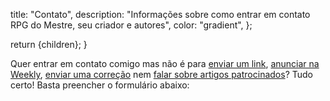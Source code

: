 
  title: "Contato",
  description:
    "Informações sobre como entrar em contato RPG do Mestre, seu criador e autores",
  color: "gradient",
};

  return <InternalLayout meta={meta}>{children}</InternalLayout>;
}

Quer entrar em contato comigo mas não é para [enviar um link], [anunciar na Weekly], [enviar uma correção] nem [falar sobre artigos patrocinados]? Tudo certo! Basta preencher o formulário abaixo:

<Form website="rpgdomestre.com" action="/api/contact/create" />

[enviar um link]: /weekly/enviar-um-link/
[anunciar na weekly]: /weekly/anunciar-na-weekly/
[enviar uma correção]: /artigos/enviar-uma-correcao/
[falar sobre artigos patrocinados]: /artigos/artigos-patrocinados/
